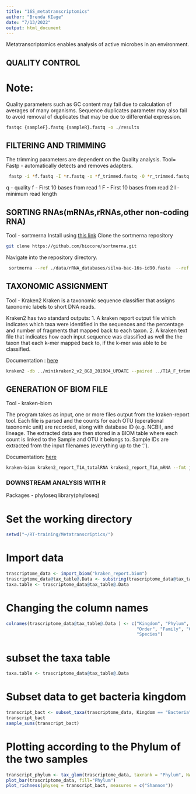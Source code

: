 ```yaml
---
title: "16S_metatranscriptomics"
author: "Brenda KIage"
date: "7/13/2022"
output: html_document
---
```

Metatranscriptomics enables analysis of active microbes in an environment.

## QUALITY CONTROL

# Note:

Quality parameters such as GC content may fail due to calculation of averages of many organisms. Sequence duplicates parameter may also fail to avoid removal of duplicates that may be due to differential expression.

```bash
fastqc {sampleF}.fastq {sampleR}.fastq -o ./results
```

##  FILTERING AND TRIMMING

The trimming parameters are dependent on the Quality analysis. 
Tool= Fastp -  automatically detects and removes adapters.

```bash
 fastp -i *f.fastq -I *r.fastq -o *f_trimmed.fastq -O *r_trimmed.fastq -q 30 -f 10 -F 10 -l 100
```

q - quality
f - First 10 bases from read 1
F - First 10 bases from read 2
l - minimum read length

## SORTING RNAs(mRNAs,rRNAs,other non-coding RNA)

Tool - sortmerna
Install using [this link](https://github.com/biocore/sortmerna.git)
Clone the sortmerna repository
```bash
git clone https://github.com/biocore/sortmerna.git
```
Navigate into the repository directory.
```bash
 sortmerna --ref ./data/rRNA_databases/silva-bac-16s-id90.fasta  --ref ./data/rRNA_databases/silva-euk-28s-id98.fasta --ref ./data/rRNA_databases/silva-bac-23s-id98.fasta --ref ./data/rRNA_databases/silva-bac-16s-id90.fasta  --ref  ./data/rRNA_databases/silva-arc-23s-id98.fasta --reads ../T1A_F_trimmed3fp.fastq --reads ../T1A_R_trimmed3fp.fastq --fastx --aligned ./sortme4_align/TIA_align --other ./sortme4_other/TIA_othr --out2 --workdir sortme_out --threads 8
```

## TAXONOMIC ASSIGNMENT

Tool - Kraken2
Kraken is a taxonomic sequence classifier that assigns taxonomic labels to short DNA reads. 

Kraken2 has two standard outputs:
1. A kraken report output file which indicates which taxa were identified in the
sequences and the percentage and number of fragments that mapped back to each
taxon.
2. A kraken text file that indicates how each input sequence was classified as well the
the taxon that each k-mer mapped back to, if the k-mer was able to be classified.

Documentation : [here](https://bisonnet.bucknell.edu/files/2021/05/Kraken2-Help-Sheet.pdf)

```bash
kraken2 -db ../minikraken2_v2_8GB_201904_UPDATE --paired ../T1A_F_trimmed3fp.fastq  ../T1A_R_trimmed3fp.fastq  --report kraken2_report_T1A_totalRNA --use-names --memory-mapping --output kraken_out_T1A_totalRNA --quick --threads 4
```

## GENERATION OF BIOM FILE

Tool - kraken-biom

The program takes as input, one or more files output from the kraken-report tool. Each file is parsed and the counts for each OTU (operational taxonomic unit) are recorded, along with database ID (e.g. NCBI), and lineage. The extracted data are then stored in a BIOM table where each count is linked to the Sample and OTU it belongs to. Sample IDs are extracted from the input filenames (everything up to the '.').

Documentation: [here](https://github.com/smdabdoub/kraken-biom)

```bash
kraken-biom kraken2_report_T1A_totalRNA kraken2_report_T1A_mRNA --fmt json -o kraken2.biom
```

### DOWNSTREAM ANALYSIS WITH R

Packages - phyloseq
library(phyloseq)
​

# Set the working directory
```R
setwd("~/RT-training/Metatranscriptics/")
```
# Import data
```R
trascriptome_data <- import_biom("kraken_report.biom")
trascriptome_data@tax_table@.Data <- substring(trascriptome_data@tax_table@.Data, 4)
taxa.table <- trascriptome_data@tax_table@.Data
```
# Changing the column names
```R
colnames(trascriptome_data@tax_table@.Data ) <- c("Kingdom", "Phylum", "Class",
                                                  "Order", "Family", "Genus", 
                                                  "Species")
```
# subset the taxa table
```R
taxa.table <- trascriptome_data@tax_table@.Data
```

# Subset data to get bacteria kingdom
```R
transcript_bact <- subset_taxa(trascriptome_data, Kingdom == "Bacteria")
transcript_bact
sample_sums(transcript_bact)
```
# Plotting according to the Phylum of the two samples
```R
transcript_phylum <- tax_glom(trascriptome_data, taxrank = "Phylum", NArm=FALSE)
plot_bar(trascriptome_data, fill="Phylum")
plot_richness(physeq = transcript_bact, measures = c("Shannon"))
```